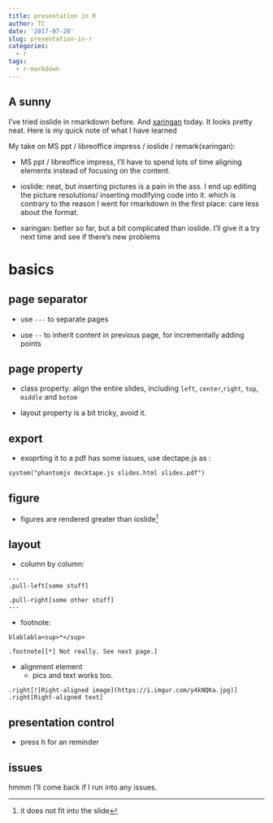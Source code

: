 ```yaml
---
title: presentation in R
author: TC
date: '2017-07-20'
slug: presentation-in-r
categories:
  - r
tags:
  - r-markdown
---
```


## A sunny

I've tried ioslide in rmarkdown before. And [xaringan](https://github.com/yihui/xaringan/wiki) today. It looks pretty neat. Here is my quick note of what I have learned

My take on MS ppt / libreoffice impress / ioslide / remark(xaringan):

- MS ppt / libreoffice impress, I'll have to spend lots of time aligning elements instead of focusing on the content.

- ioslide: neat, but inserting pictures is a pain in the ass. I end up editing the picture resolutions/ inserting modifying code into it.  which is contrary to the reason I went for rmarkdown in the first place: care less about the format.

- xaringan: better so far, but a bit complicated than ioslide. I'll give it a try next time and see if there's new problems

# basics

## page separator
- use `---` to separate pages

- use `--` to inherit content in previous page, for incrementally adding points

## page property
- class property: align the entire slides, including `left`, `center`,`right`,
`top`, `middle` and `botom`

- layout property is a bit tricky, avoid it.

## export

- exoprting it to a pdf has some issues, use dectape.js as :

```
system("phantomjs decktape.js slides.html slides.pdf")
```

## figure
- figures are rendered greater than ioslide^[it does not fit into the slide]


## layout
- column by column:

```
---
.pull-left[some stuff]

.pull-right[some other stuff]
---

```

- footnote:

```
blablabla<sup>*</sup>

.footnote[[*] Not really. See next page.]
```

- alignment element
    - pics and text works too.
    
```
.right[![Right-aligned image](https://i.imgur.com/y4kNQKa.jpg)]
.right[Right-aligned text]
```

## presentation control

- press h for an reminder

## issues

hmmm I'll come back if I run into any issues.